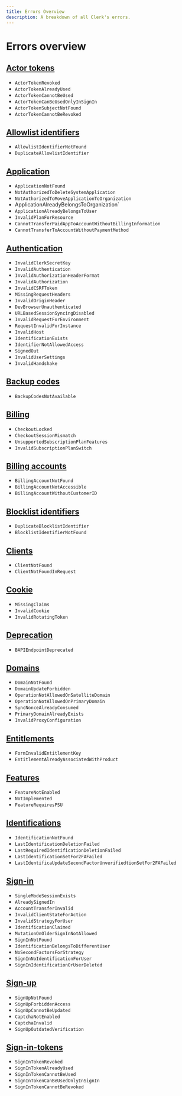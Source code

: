 ```yaml
---
title: Errors Overview
description: A breakdown of all Clerk's errors.
---
```


# Errors overview

## [Actor tokens](/docs/errors/actor-tokens)

- `ActorTokenRevoked`
- `ActorTokenAlreadyUsed`
- `ActorTokenCannotBeUsed`
- `ActorTokenCanBeUsedOnlyInSignIn`
- `ActorTokenSubjectNotFound`
- `ActorTokenCannotBeRevoked`

## [Allowlist identifiers](/docs/errors/allowlist-identifiers)

- `AllowlistIdentifierNotFound`
- `DuplicateAllowlistIdentifier`

## [Application](/docs/errors/application)

- `ApplicationNotFound`
- `NotAuthorizedToDeleteSystemApplication`
- `NotAuthorizedToMoveApplicationToOrganization`
- ApplicationAlreadyBelongsToOrganization`
- `ApplicationAlreadyBelongsToUser`
- `InvalidPlanForResource`
- `CannotTransferPaidAppToAccountWithoutBillingInformation`
- `CannotTransferToAccountWithoutPaymentMethod`

## [Authentication](/docs/errors/authentication)

- `InvalidClerkSecretKey`
- `InvalidAuthentication`
- `InvalidAuthorizationHeaderFormat`
- `InvalidAuthorization`
- `InvalidCSRFToken`
- `MissingRequestHeaders`
- `InvalidOriginHeader`
- `DevBrowserUnauthenticated`
- `URLBasedSessionSyncingDisabled`
- `InvalidRequestForEnvironment`
- `RequestInvalidForInstance`
- `InvalidHost`
- `IdentificationExists`
- `IdentifierNotAllowedAccess`
- `SignedOut`
- `InvalidUserSettings`
- `InvalidHandshake`

## [Backup codes](/docs/errors/backup-codes)

- `BackupCodesNotAvailable`

## [Billing](/docs/errors/billing)

- `CheckoutLocked`
- `CheckoutSessionMismatch`
- `UnsupportedSubscriptionPlanFeatures`
- `InvalidSubscriptionPlanSwitch`

## [Billing accounts](/docs/errors/billing-accounts)

- `BillingAccountNotFound`
- `BillingAccountNotAccessible`
- `BillingAccountWithoutCustomerID`

## [Blocklist identifiers](/docs/errors/blocklist-identifiers)

- `DuplicateBlocklistIdentifier`
- `BlocklistIdentifierNotFound`

## [Clients](/docs/errors/clients)

- `ClientNotFound`
- `ClientNotFoundInRequest`

## [Cookie](/docs/errors/cookie)

- `MissingClaims`
- `InvalidCookie`
- `InvalidRotatingToken`

## [Deprecation](/docs/errors/deprecation)

- `BAPIEndpointDeprecated`

## [Domains](/docs/errors/domains)

- `DomainNotFound`
- `DomainUpdateForbidden`
- `OperationNotAllowedOnSatelliteDomain`
- `OperationNotAllowedOnPrimaryDomain`
- `SyncNonceAlreadyConsumed`
- `PrimaryDomainAlreadyExists`
- `InvalidProxyConfiguration`

## [Entitlements](/docs/errors/entitlements)

- `FormInvalidEntitlementKey`
- `EntitlementAlreadyAssociatedWithProduct`

## [Features](/docs/errors/features)

- `FeatureNotEnabled`
- `NotImplemented`
- `FeatureRequiresPSU`

## [Identifications](/docs/errors/identifications)

- `IdentificationNotFound`
- `LastIdentificationDeletionFailed`
- `LastRequiredIdentificationDeletionFailed`
- `LastIdentificationSetFor2FAFailed`
- `LastIdentificaUpdateSecondFactorUnverifiedtionSetFor2FAFailed`

## [Sign-in](/docs/errors/sign-in)

- `SingleModeSessionExists`
- `AlreadySignedIn`
- `AccountTransferInvalid`
- `InvalidClientStateForAction`
- `InvalidStrategyForUser`
- `IdentificationClaimed`
- `MutationOnOlderSignInNotAllowed`
- `SignInNotFound`
- `IdentificationBelongsToDifferentUser`
- `NoSecondFactorsForStrategy`
- `SignInNoIdentificationForUser`
- `SignInIdentificationOrUserDeleted`

## [Sign-up](/docs/errors/sign-up)

- `SignUpNotFound`
- `SignUpForbiddenAccess`
- `SignUpCannotBeUpdated`
- `CaptchaNotEnabled`
- `CaptchaInvalid`
- `SignUpOutdatedVerification`

## [Sign-in-tokens](/docs/errors/sign-in-tokens)

- `SignInTokenRevoked`
- `SignInTokenAlreadyUsed`
- `SignInTokenCannotBeUsed`
- `SignInTokenCanBeUsedOnlyInSignIn`
- `SignInTokenCannotBeRevoked`
